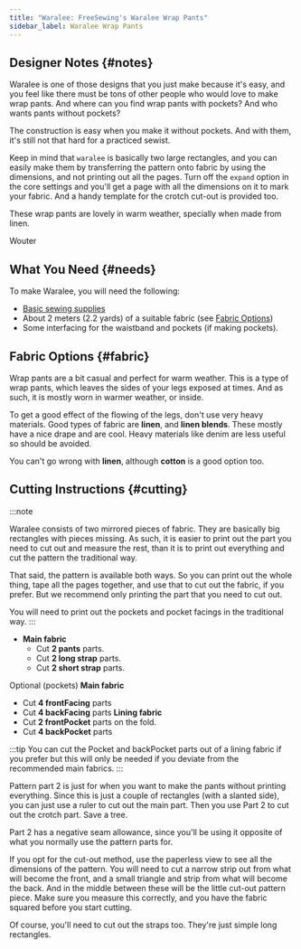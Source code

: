 ```yaml
---
title: "Waralee: FreeSewing's Waralee Wrap Pants"
sidebar_label: Waralee Wrap Pants
---
```


<DesignInfo design="waralee" />

## Designer Notes {#notes}

Waralee is one of those designs that you just make because it's easy, and you
feel like there must be tons of other people who would love to make wrap pants.
And where can you find wrap pants with pockets? And who wants pants without
pockets?

The construction is easy when you make it without pockets. And with them, it's
still not that hard for a practiced sewist.

Keep in mind that `waralee` is basically two large rectangles, and you can
easily make them by transferring the pattern onto fabric by using the
dimensions, and not printing out all the pages. Turn off the `expand` option in
the core settings and you'll get a page with all the dimensions on it to mark
your fabric. And a handy template for the crotch cut-out is provided too.

These wrap pants are lovely in warm weather, specially when made from linen.

Wouter

## What You Need {#needs}

To make Waralee, you will need the following:

- [Basic sewing supplies](/docs/sewing/basic-sewing-supplies)
- About 2 meters (2.2 yards) of a suitable fabric (see [Fabric
  Options](#fabric))
- Some interfacing for the waistband and pockets (if making pockets).

## Fabric Options {#fabric}

Wrap pants are a bit casual and perfect for warm weather.
This is a type of wrap pants, which leaves the sides of your legs exposed at
times. And as such, it is mostly worn in warmer weather, or inside.

To get a good effect of the flowing of the legs, don't use very heavy
materials. Good types of fabric are **linen**, and **linen blends**. These
mostly have a nice drape and are cool. Heavy materials like denim are less
useful so should be avoided.

You can't go wrong
with **linen**, although **cotton** is a good option too.

## Cutting Instructions {#cutting}

:::note

Waralee consists of two mirrored pieces of fabric. They are basically big
rectangles with pieces missing. As such, it is easier to print out the part
you need to cut out and measure the rest, than it is to print out everything
and cut the pattern the traditional way.

That said, the pattern is available both ways. So you can print out the whole
thing, tape all the pages together, and use that to cut out the fabric, if you
prefer. But we recommend only printing the part that you need to cut out.

You will need to print out the pockets and pocket facings in the traditional way.
:::

- **Main fabric**
  - Cut **2 pants** parts.
  - Cut **2 long strap** parts.
  - Cut **2 short strap** parts.

Optional (pockets)
**Main fabric**

- Cut **4 frontFacing** parts
- Cut **4 backFacing** parts
  **Lining fabric**
- Cut **2 frontPocket** parts on the fold.
- Cut **4 backPocket** parts

:::tip
You can cut the Pocket and backPocket parts out of a lining fabric if you
prefer but this will only be needed if you deviate from the recommended main
fabrics.
:::

Pattern part 2 is just for when you want to make the pants without printing
everything. Since this is just a couple of rectangles (with a slanted side),
you can just use a ruler to cut out the main part. Then you use Part 2 to cut
out the crotch part. Save a tree.

Part 2 has a negative seam allowance, since you'll be using it opposite of what
you normally use the pattern parts for.

If you opt for the cut-out method, use the paperless view to see all the
dimensions of the pattern. You will need to cut a narrow strip out from what
will become the front, and a small triangle and strip from what will become the
back. And in the middle between these will be the little cut-out pattern
piece. Make sure you measure this correctly, and you have the fabric squared
before you start cutting.

Of course, you'll need to cut out the straps too. They're just simple long
rectangles.
